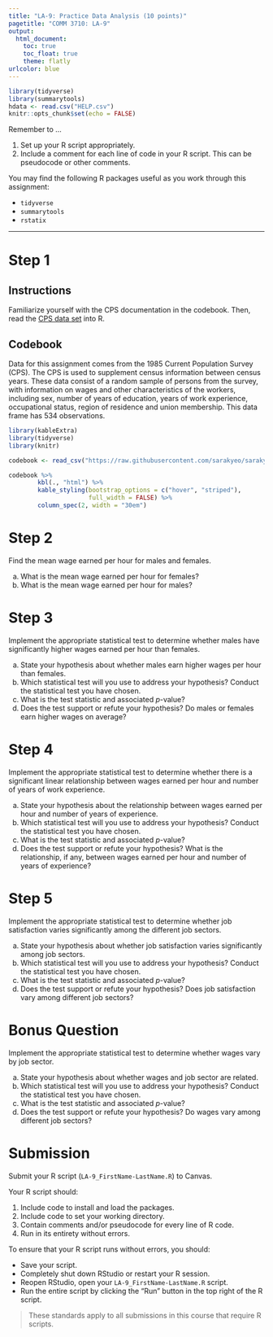 ```yaml
---
title: "LA-9: Practice Data Analysis (10 points)"
pagetitle: "COMM 3710: LA-9"
output:
  html_document:
    toc: true
    toc_float: true
    theme: flatly
urlcolor: blue
---
```


```r
library(tidyverse)
library(summarytools)
hdata <- read.csv("HELP.csv")
knitr::opts_chunk$set(echo = FALSE)
```

Remember to ...

1)  Set up your R script appropriately.
2)  Include a comment for each line of code in your R script. This can be pseudocode or other comments.

You may find the following R packages useful as you work through this assignment:

-   `tidyverse`
-   `summarytools`
-   `rstatix`

------------------------------------------------------------------------

# Step 1 {.tabset .tabset-fade}

## Instructions

Familiarize yourself with the CPS documentation in the codebook. Then, read the [CPS data set](https://utah.instructure.com/files/131421330/download?download_frd=1) into R.

## Codebook

Data for this assignment comes from the 1985 Current Population Survey (CPS). The CPS is used to supplement census information between census years. These data consist of a random sample of persons from the survey, with information on wages and other characteristics of the workers, including sex, number of years of education, years of work experience, occupational status, region of residence and union membership. This data frame has 534 observations.

```r
library(kableExtra)
library(tidyverse)
library(knitr)

codebook <- read_csv("https://raw.githubusercontent.com/sarakyeo/sarakyeo.github.io/master/COMM-3710/LA/CPS-codebook.csv")

codebook %>%
        kbl(., "html") %>% 
        kable_styling(bootstrap_options = c("hover", "striped"),
                      full_width = FALSE) %>% 
        column_spec(2, width = "30em")

```

# Step 2

Find the mean wage earned per hour for males and females.

a)  What is the mean wage earned per hour for females?
b)  What is the mean wage earned per hour for males?

# Step 3

Implement the appropriate statistical test to determine whether males have significantly higher wages earned per hour than females.

a)  State your hypothesis about whether males earn higher wages per hour than females.
b)  Which statistical test will you use to address your hypothesis? Conduct the statistical test you have chosen.
c)  What is the test statistic and associated *p*-value?
d)  Does the test support or refute your hypothesis? Do males or females earn higher wages on average?

# Step 4

Implement the appropriate statistical test to determine whether there is a significant linear relationship between wages earned per hour and number of years of work experience.

a)  State your hypothesis about the relationship between wages earned per hour and number of years of experience.
b)  Which statistical test will you use to address your hypothesis? Conduct the statistical test you have chosen.
c)  What is the test statistic and associated *p*-value?
d)  Does the test support or refute your hypothesis? What is the relationship, if any, between wages earned per hour and number of years of experience?

# Step 5

Implement the appropriate statistical test to determine whether job satisfaction varies significantly among the different job sectors.

a)  State your hypothesis about whether job satisfaction varies significantly among job sectors.
b)  Which statistical test will you use to address your hypothesis? Conduct the statistical test you have chosen.
c)  What is the test statistic and associated *p*-value?
d)  Does the test support or refute your hypothesis? Does job satisfaction vary among different job sectors?

# Bonus Question

Implement the appropriate statistical test to determine whether wages vary by job sector.

a)  State your hypothesis about whether wages and job sector  are related.
b)  Which statistical test will you use to address your hypothesis? Conduct the statistical test you have chosen.
c)  What is the test statistic and associated *p*-value?
d)  Does the test support or refute your hypothesis? Do wages vary among different job sectors?

# Submission

Submit your R script (`LA-9_FirstName-LastName.R`) to Canvas.

Your R script should:

1)  Include code to install and load the packages.
2)  Include code to set your working directory.
3)  Contain comments and/or pseudocode for every line of R code.
4)  Run in its entirety without errors.

To ensure that your R script runs without errors, you should:

-   Save your script.
-   Completely shut down RStudio or restart your R session.
-   Reopen RStudio, open your `LA-9_FirstName-LastName.R` script.
-   Run the entire script by clicking the "Run" button in the top right of the R script.

> These standards apply to all submissions in this course that require R scripts.
